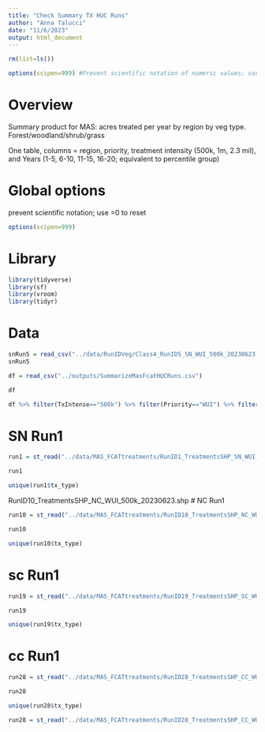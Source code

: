 ```yaml
---
title: "Check Summary TX HUC Runs"
author: "Anna Talucci"
date: "11/6/2023"
output: html_document
---
```


```r
rm(list=ls())
```

```r
options(scipen=999) #Prevent scientific notation of numeric values; use =0 to reset
```

# Overview

Summary product for MAS: acres treated per year by region by veg type. Forest/woodland/shrub/grass

One table, columns = region, priority, treatment intensity (500k, 1m, 2.3 mil), and Years (1-5, 6-10, 11-15, 16-20; equivalent to percentile group)


# Global options
prevent scientific notation; use =0 to reset
```r
options(scipen=999)
```

# Library
```r
library(tidyverse)
library(sf)
library(vroom)
library(tidyr)
```

# Data
```r
snRun5 = read_csv("../data/RunIDVeg/Class4_RunID5_SN_WUI_500k_20230623.csv")
snRun5
```
```r
df = read_csv("../outputs/SummarizeMasFcatHUCRuns.csv")
```

```r
df
```


```r
df %>% filter(TxIntense=="500k") %>% filter(Priority=="WUI") %>% filter(RRK=="SN") %>% group_by(tx_type, VegClass)
```

# SN Run1
```r
run1 = st_read("../data/MAS_FCATtreatments/RunID1_TreatmentsSHP_SN_WUI_500k_20230623.shp", "RunID1_TreatmentsSHP_SN_WUI_500k_20230623")
```

```r
run1
```

```r
unique(run1$tx_type)
```


RunID10_TreatmentsSHP_NC_WUI_500k_20230623.shp
# NC Run1
```r
run10 = st_read("../data/MAS_FCATtreatments/RunID10_TreatmentsSHP_NC_WUI_500k_20230623.shp", "RunID10_TreatmentsSHP_NC_WUI_500k_20230623")
```

```r
run10
```

```r
unique(run10$tx_type)
```



# sc Run1
```r
run19 = st_read("../data/MAS_FCATtreatments/RunID19_TreatmentsSHP_SC_WUI_500k_20230925.shp", "RunID19_TreatmentsSHP_SC_WUI_500k_20230925")
```

```r
run19
```

```r
unique(run19$tx_type)
```



# cc Run1
```r
run28 = st_read("../data/MAS_FCATtreatments/RunID28_TreatmentsSHP_CC_WUI_500k_20230925.shp", "RunID28_TreatmentsSHP_CC_WUI_500k_20230925")
```

```r
run28
```

```r
unique(run28$tx_type)
```


```r
run28 = st_read("../data/MAS_FCATtreatments/RunID28_TreatmentsSHP_CC_WUI_500k_20230925.shp", "RunID28_TreatmentsSHP_CC_WUI_500k_20230925")
```